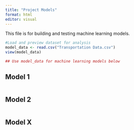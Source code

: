 ```yaml
---
title: "Project Models"
format: html
editor: visual
---
```


This file is for building and testing machine learning models.

```r

#Load and preview dataset for analysis
model_data <- read.csv("Transportation Data.csv")
view(model_data)

## Use model_data for machine learning models below
```

## Model 1

```r

```

## Model 2

```r

```

## Model X

```r

```
